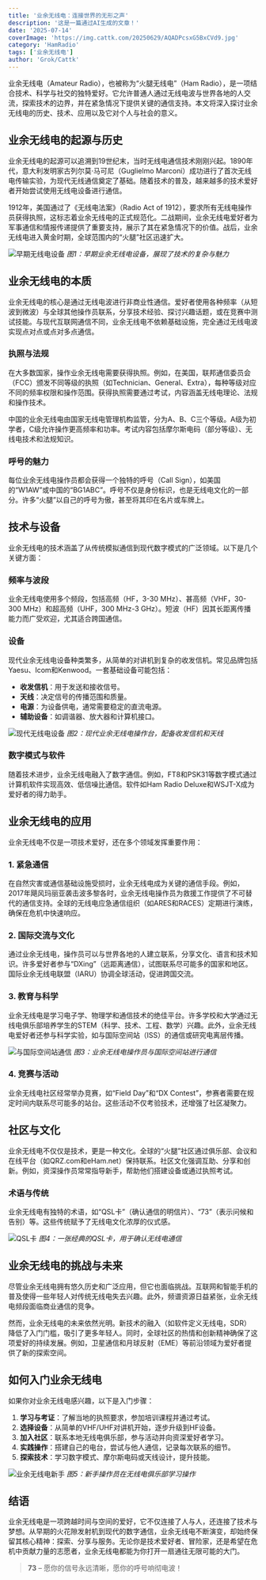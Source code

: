 ```yaml
---
title: '业余无线电：连接世界的无形之声'
description: '这是一篇通过AI生成的文章！'
date: '2025-07-14'
coverImage: 'https://img.cattk.com/20250629/AQADPcsxG5BxCVd9.jpg'
category: 'HamRadio'
tags: ['业余无线电']
author: 'Grok/Cattk'
---
```




业余无线电（Amateur Radio），也被称为“火腿无线电”（Ham Radio），是一项结合技术、科学与社交的独特爱好。它允许普通人通过无线电波与世界各地的人交流，探索技术的边界，并在紧急情况下提供关键的通信支持。本文将深入探讨业余无线电的历史、技术、应用以及它对个人与社会的意义。

## 业余无线电的起源与历史

业余无线电的起源可以追溯到19世纪末，当时无线电通信技术刚刚兴起。1890年代，意大利发明家古列尔莫·马可尼（Guglielmo Marconi）成功进行了首次无线电传输实验，为现代无线通信奠定了基础。随着技术的普及，越来越多的技术爱好者开始尝试使用无线电设备进行通信。

1912年，美国通过了《无线电法案》（Radio Act of 1912），要求所有无线电操作员获得执照，这标志着业余无线电的正式规范化。二战期间，业余无线电爱好者为军事通信和情报传递提供了重要支持，展示了其在紧急情况下的价值。战后，业余无线电进入黄金时期，全球范围内的“火腿”社区迅速扩大。

![早期无线电设备](https://img.cattk.com/20250629/AQADPMsxG5BxCVd9.jpg)
*图1：早期业余无线电设备，展现了技术的复杂与魅力*

## 业余无线电的本质

业余无线电的核心是通过无线电波进行非商业性通信。爱好者使用各种频率（从短波到微波）与全球其他操作员联系，分享技术经验、探讨兴趣话题，或在竞赛中测试技能。与现代互联网通信不同，业余无线电不依赖基础设施，完全通过无线电波实现点对点或点对多点通信。

### 执照与法规

在大多数国家，操作业余无线电需要获得执照。例如，在美国，联邦通信委员会（FCC）颁发不同等级的执照（如Technician、General、Extra），每种等级对应不同的频率权限和操作范围。获得执照需要通过考试，内容涵盖无线电理论、法规和操作技术。

中国的业余无线电由国家无线电管理机构监管，分为A、B、C三个等级。A级为初学者，C级允许操作更高频率和功率。考试内容包括摩尔斯电码（部分等级）、无线电技术和法规知识。

### 呼号的魅力

每位业余无线电操作员都会获得一个独特的呼号（Call Sign），如美国的“W1AW”或中国的“BG1ABC”。呼号不仅是身份标识，也是无线电文化的一部分。许多“火腿”以自己的呼号为傲，甚至将其印在名片或车牌上。

## 技术与设备

业余无线电的技术涵盖了从传统模拟通信到现代数字模式的广泛领域。以下是几个关键方面：

### 频率与波段

业余无线电使用多个频段，包括高频（HF，3-30 MHz）、甚高频（VHF，30-300 MHz）和超高频（UHF，300 MHz-3 GHz）。短波（HF）因其长距离传播能力而广受欢迎，尤其适合跨国通信。

### 设备

现代业余无线电设备种类繁多，从简单的对讲机到复杂的收发信机。常见品牌包括Yaesu、Icom和Kenwood。一套基础设备可能包括：

- **收发信机**：用于发送和接收信号。
- **天线**：决定信号的传播范围和质量。
- **电源**：为设备供电，通常需要稳定的直流电源。
- **辅助设备**：如调谐器、放大器和计算机接口。

![现代无线电设备](https://img.cattk.com/20250629/AQADPssxG5BxCVd9.jpg)
*图2：现代业余无线电操作台，配备收发信机和天线*

### 数字模式与软件

随着技术进步，业余无线电融入了数字通信。例如，FT8和PSK31等数字模式通过计算机软件实现高效、低信噪比通信。软件如Ham Radio Deluxe和WSJT-X成为爱好者的得力助手。

## 业余无线电的应用

业余无线电不仅是一项技术爱好，还在多个领域发挥重要作用：

### 1. 紧急通信

在自然灾害或通信基础设施受损时，业余无线电成为关键的通信手段。例如，2017年飓风玛丽亚袭击波多黎各时，业余无线电操作员为救援工作提供了不可替代的通信支持。全球的无线电应急通信组织（如ARES和RACES）定期进行演练，确保在危机中快速响应。

### 2. 国际交流与文化

通过业余无线电，操作员可以与世界各地的人建立联系，分享文化、语言和技术知识。许多爱好者参与“DXing”（远距离通信），试图联系尽可能多的国家和地区。国际业余无线电联盟（IARU）协调全球活动，促进跨国交流。

### 3. 教育与科学

业余无线电是学习电子学、物理学和通信技术的绝佳平台。许多学校和大学通过无线电俱乐部培养学生的STEM（科学、技术、工程、数学）兴趣。此外，业余无线电爱好者还参与科学实验，如与国际空间站（ISS）的通信或研究电离层传播。

![与国际空间站通信](https://img.cattk.com/20250629/AQADO8sxG5BxCVd9.jpg)
*图3：业余无线电操作员与国际空间站进行通信*

### 4. 竞赛与活动

业余无线电社区经常举办竞赛，如“Field Day”和“DX Contest”，参赛者需要在规定时间内联系尽可能多的站台。这些活动不仅考验技术，还增强了社区凝聚力。

## 社区与文化

业余无线电不仅仅是技术，更是一种文化。全球的“火腿”社区通过俱乐部、会议和在线平台（如QRZ.com和eHam.net）保持联系。社区文化强调互助、分享和创新。例如，资深操作员常常指导新手，帮助他们搭建设备或通过执照考试。

### 术语与传统

业余无线电有独特的术语，如“QSL卡”（确认通信的明信片）、“73”（表示问候和告别）等。这些传统赋予了无线电文化浓厚的仪式感。

![QSL卡](https://img.cattk.com/20250629/AQADQcsxG5BxCVd9.jpg)
*图4：一张经典的QSL卡，用于确认无线电通信*

## 业余无线电的挑战与未来

尽管业余无线电拥有悠久历史和广泛应用，但它也面临挑战。互联网和智能手机的普及使得一些年轻人对传统无线电失去兴趣。此外，频谱资源日益紧张，业余无线电频段面临商业通信的竞争。

然而，业余无线电的未来依然光明。新技术的融入（如软件定义无线电，SDR）降低了入门门槛，吸引了更多年轻人。同时，全球社区的热情和创新精神确保了这项爱好的持续发展。例如，卫星通信和月球反射（EME）等前沿领域为爱好者提供了新的探索空间。

## 如何入门业余无线电

如果你对业余无线电感兴趣，以下是入门步骤：

1. **学习与考证**：了解当地的执照要求，参加培训课程并通过考试。
2. **选择设备**：从简单的VHF/UHF对讲机开始，逐步升级到HF设备。
3. **加入社区**：联系本地无线电俱乐部，参与活动并向资深爱好者学习。
4. **实践操作**：搭建自己的电台，尝试与他人通信，记录每次联系的细节。
5. **探索技术**：学习数字模式、摩尔斯电码或天线设计，提升技能。

![业余无线电新手](https://img.cattk.com/20250629/AQADPcsxG5BxCVd9.jpg)
*图5：新手操作员在无线电俱乐部学习操作*

## 结语

业余无线电是一项跨越时间与空间的爱好，它不仅连接了人与人，还连接了技术与梦想。从早期的火花隙发射机到现代的数字通信，业余无线电不断演变，却始终保留其核心精神：探索、分享与服务。无论你是技术爱好者、冒险家，还是希望在危机中贡献力量的志愿者，业余无线电都能为你打开一扇通往无限可能的大门。

> **73** – 愿你的信号永远清晰，愿你的呼号响彻电波！
